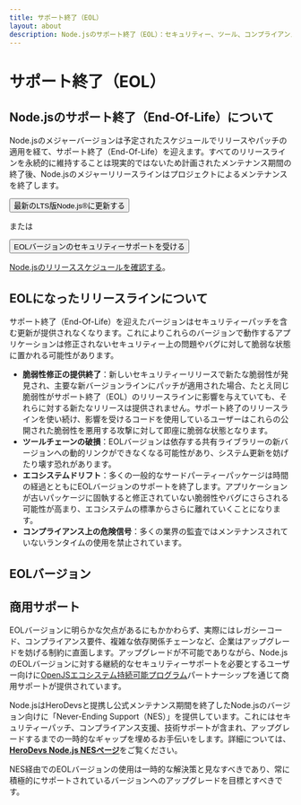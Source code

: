 ```yaml
---
title: サポート終了（EOL）
layout: about
description: Node.jsのサポート終了（EOL）：セキュリティー、ツール、コンプライアンスへの影響、EOLバージョンの詳細、商用サポートオプションについて
---
```


# サポート終了（EOL）

## Node.jsのサポート終了（End-Of-Life）について

Node.jsのメジャーバージョンは予定されたスケジュールでリリースやパッチの適用を経て、サポート終了（End-Of-Life）を迎えます。すべてのリリースラインを永続的に維持することは現実的ではないため計画されたメンテナンス期間の終了後、Node.jsのメジャーリリースラインはプロジェクトによるメンテナンスを終了します。

<div className="flex flex-col items-start gap-4 xl:flex-row xl:items-center">
  <Button kind="primary" href="/download" className="flex-1">
    <span>最新のLTS版Node.js®に更新する</span>
  </Button>

  <span>または</span>

  <Button as="a" kind="warning" href="/esp/herodevs" className="flex-1">
    <span>EOLバージョンのセキュリティーサポートを受ける</span>
  </Button>
</div>

[Node.jsのリリーススケジュールを確認する](/about/releases/)。

## EOLになったリリースラインについて

サポート終了（End-Of-Life）を迎えたバージョンはセキュリティーパッチを含む更新が提供されなくなります。これによりこれらのバージョンで動作するアプリケーションは修正されないセキュリティー上の問題やバグに対して脆弱な状態に置かれる可能性があります。

- **脆弱性修正の提供終了**：新しいセキュリティーリリースで新たな脆弱性が発見され、主要な新バージョンラインにパッチが適用された場合、たとえ同じ脆弱性がサポート終了（EOL）のリリースラインに影響を与えていても、それらに対する新たなリリースは提供されません。サポート終了のリリースラインを使い続け、影響を受けるコードを使用しているユーザーはこれらの公開された脆弱性を悪用する攻撃に対して即座に脆弱な状態となります。
- **ツールチェーンの破損**：EOLバージョンは依存する共有ライブラリーの新バージョンへの動的リンクができなくなる可能性があり、システム更新を妨げたり壊す恐れがあります。
- **エコシステムドリフト**：多くの一般的なサードパーティーパッケージは時間の経過とともにEOLバージョンのサポートを終了します。アプリケーションが古いパッケージに固執すると修正されていない脆弱性やバグにさらされる可能性が高まり、エコシステムの標準からさらに離れていくことになります。
- **コンプライアンス上の危険信号**：多くの業界の監査ではメンテナンスされていないランタイムの使用を禁止されています。

## EOLバージョン

<EOLReleaseTable />

## 商用サポート

EOLバージョンに明らかな欠点があるにもかかわらず、実際にはレガシーコード、コンプライアンス要件、複雑な依存関係チェーンなど、企業はアップグレードを妨げる制約に直面します。アップグレードが不可能でありながら、Node.jsのEOLバージョンに対する継続的なセキュリティーサポートを必要とするユーザー向けに[OpenJSエコシステム持続可能プログラム](https://openjsf.org/blog/ecosystem-sustainability-program)パートナーシップを通じて商用サポートが提供されています。

Node.jsはHeroDevsと提携し公式メンテナンス期間を終了したNode.jsのバージョン向けに「Never-Ending Support（NES）」を提供しています。これにはセキュリティーパッチ、コンプライアンス支援、技術サポートが含まれ、アップグレードするまでの一時的なギャップを埋めるお手伝いをします。詳細については、[**HeroDevs Node.js NESページ**](https://nodejs.org/esp/herodevs)をご覧ください。

NES経由でのEOLバージョンの使用は一時的な解決策と見なすべきであり、常に積極的にサポートされているバージョンへのアップグレードを目標とすべきです。
